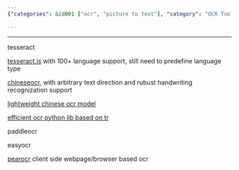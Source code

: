 ```yaml
---
{"categories": &id001 ["ocr", "picture to text"], "category": "OCR Tools", "date": "2022-08-20 17:55:19", "description": "This article compares various OCR (Optical Character Recognition) tools like tesseract.js, ChineseOCR, chineseocr_lite, TrWebOCR, paddleocr, easyocr, and PearOCR. These tools support multiple languages, different text directions, and handwriting recognition with varying capabilities.", "tags": *id001, "title": "OCR tools"}

---
```


------

tesseract

[tesseract.js](https://github.com/naptha/tesseract.js) with 100+ language support, still need to predefine language type

[chineseocr](https://github.com/chineseocr/chineseocr), with arbitrary text direction and rubust handwriting recognization support

[lightweight chinese ocr model](https://github.com/DayBreak-u/chineseocr_lite)

[efficient ocr python lib based on tr](https://github.com/alisen39/TrWebOCR)

paddleocr

easyocr

[pearocr](https://github.com/PearOCR/website) client side webpage/browser based ocr


